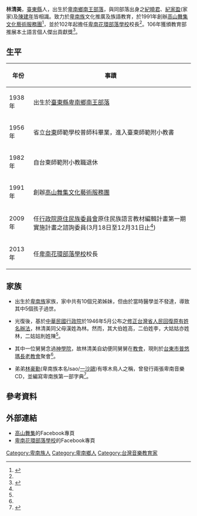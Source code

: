 {{Infobox_Person
| name = 林清美<br><small>''Akawyan Pakawyan(族名)''<small>
| image name =
| width = 
| job = 省立[[臺東縣|台東]]師專附小教師
| job2 =[[臺東縣|台東]][[卑南族|卑南族]]花環部落學校校長<ref name="jus">{{Cite web |url=http://www.ct.org.tw/1253171 |title=基督教論壇報 |access-date=2016-10-06 |archive-date=2017-01-12 |archive-url=https://web.archive.org/web/20170112160201/http://www.ct.org.tw/1253171 |dead-url=no }}</ref>
| period = 
| birthname =
| other_names = 
| foreign_names = 
| english_names =
| Sex = 女
| date of birth = {{birth year and age|1938}}
| place of birth = {{TWN-JPN}}[[臺東州|臺東州]][[卑南庄|卑南庄]]
| nationality = {{ROC}}
| residence =
| languages =
| height =
| weight =
| party =
| religion =[[基督教|基督教]]
| spouse = 
| relatives = 
| educate = 
*省立[[臺東縣|台東]]師範普師科畢業   

| past = 
*經歷
**省立台東師專附小 教師
**全國民族舞蹈比賽 評審委員
**國家劇院原住民族樂舞系列卑南篇 藝術總監
**東方夏威夷遊樂園展演劇場 執行總監
**全國原住民運動會千人大會舞 策劃指導
**原民會卑南族樂舞 指導顧問
**原住民族語九年一貫教材編輯委員
**南王部落婦女會 會長
**高山舞集 創辦人
*獲獎
**台灣省第九屆金毅獎殘障家屬楷模
**總統召見全國50名藝術團隊負責人
**中華民國大愛獎<ref name="jus"></ref><ref name="aka">{{Cite web |url=http://library.taiwanschoolnet.org/cyberfair2011/pnjh1/indexa-1.htm |title=走活傳統-林清美 |access-date=2016-10-06 |archive-date=2020-02-08 |archive-url=https://web.archive.org/web/20200208145517/http://library.taiwanschoolnet.org/cyberfair2011/pnjh1/indexa-1.htm |dead-url=no }}</ref>
}}


'''林清美'''{{BD|1938年}}，[[臺東縣|臺東縣]]人，出生於[[卑南鄉|卑南鄉]][[南王部落|南王部落]]，與同部落出身之[[紀曉君|紀曉君]]、[[紀家盈|紀家盈]](家家)及[[陳建年|陳建年]]皆相識。致力於[[卑南族|卑南族]]文化推廣及族語教育，於1991年創辦[[高山舞集文化藝術服務團|高山舞集文化藝術服務團]]<ref name="tw">{{Cite web |url=http://catalog.digitalarchives.tw/item/00/45/bc/72.html |title=卑南族(南王部落) 林清美耆老訪談 |access-date=2016-10-06 |archive-date=2017-01-12 |archive-url=https://web.archive.org/web/20170112182633/http://catalog.digitalarchives.tw/item/00/45/bc/72.html |dead-url=no }}</ref>，並於102年起擔任[[卑南花環部落學校|卑南花環部落學校]]校長<ref name="jus"></ref>。106年獲頒教育部推展本土語言個人傑出貢獻獎<ref>{{Cite news|url=https://udn.com/news/story/6888/2301289|title=傳承卑南語80歲林清美校長獲貢獻獎|author=|last=|date=2017-02-23|work=聯合新聞網|accessdate=2017-04-23|archive-date=2017-05-19|archive-url=https://web.archive.org/web/20170519044530/https://udn.com/news/story/6888/2301289|dead-url=no}}</ref>。

==生平==
{| class="wikitable"
|-
! 年份 !! 事蹟 
|-
| 1938年 || 出生於[[臺東縣|臺東縣]][[卑南鄉|卑南鄉]][[南王部落|南王部落]]
|-
| 1956年 || 省立[[臺東縣|台東]]師範學校普師科畢業，進入臺東師範附小教書
|-
| 1982年 || 自台東師範附小教職退休
|-
| 1991年 || 創辦[[高山舞集文化藝術服務團|高山舞集文化藝術服務團]]
|-
| 2009年 || 任[[行政院原住民族委員會|行政院原住民族委員會]]原住民族語言教材編輯計畫第一期實施計畫之諮詢委員(3月18日至12月31日止<ref name="tw"></ref>) 
|-
| 2013年 || 任[[卑南花環部落學校|卑南花環部落學校]]校長
|}
==家族==
*出生於[[卑南族|卑南族]]家族，家中共有10個兄弟姊妹，但由於當時醫學並不發達，導致其中5個孩子過世。

*光復後，基於[[中華民國|中華民國]][[行政院|行政院]]於1946年5月公布之[[修正台灣省人民回復原有姓名辦法|修正台灣省人民回復原有姓名辦法]]，林清美同父母漢姓為林。然而，其大伯姓高，二伯姓李，大姑姑亦姓林，二姑姑則姓陳<ref name="tw"></ref>。

*其中一位舅舅念過[[神學院|神學院]]，故林清美自幼便同舅舅在[[教會|教會]]，現則於[[台東市|台東市]][[南王部落|普悠瑪]][[長老教會|長老教會]]聚會<ref name="jus"></ref>。

*弟弟[[林豪勳|林豪勳]](卑南族本名Isao/[[一沙鷗|一沙鷗]])有啄木鳥人之稱，曾發行兩張卑南音樂CD，並編寫卑南族第一部字典<ref>{{Cite web |url=http://www.epochtimes.com/b5/6/4/15/n1288585.htm |title=大紀元-林豪勳和林清美姐弟大愛詮釋生命涵義 |access-date=2016-10-06 |archive-date=2017-01-12 |archive-url=https://web.archive.org/web/20170112201611/http://www.epochtimes.com/b5/6/4/15/n1288585.htm |dead-url=no }}</ref>。

==參考資料==
{{reflist}}

== 外部連結 ==
*[https://www.facebook.com/akawyan/ 高山舞集]的Facebook專頁{{zh-tw}}
*[https://www.facebook.com/TakesiyanDaSamawnanAPinuyumayan/ 卑南花環部落學校]的Facebook專頁{{zh-tw}}

[[Category:卑南族人|Category:卑南族人]]
[[Category:卑南鄉人|Category:卑南鄉人]]
[[Category:台灣音樂教育家|Category:台灣音樂教育家]]